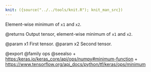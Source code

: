 ```yaml
---
knit: ({source("../../tools/knit.R"); knit_man_src})
---
```

Element-wise minimum of `x1` and `x2`.

@returns
    Output tensor, element-wise minimum of `x1` and `x2`.

@param x1 First tensor.
@param x2 Second tensor.

@export
@family ops
@seealso
+ <https:/keras.io/keras_core/api/ops/numpy#minimum-function>
+ <https://www.tensorflow.org/api_docs/python/tf/keras/ops/minimum>
